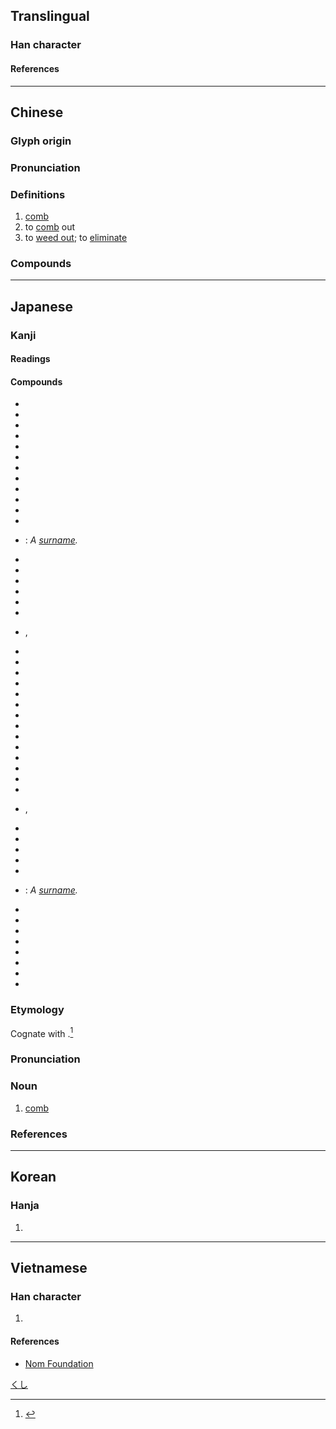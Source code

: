 {{also|栉}}
{{character info}}
{{character info|0x2F8ED}}
==Translingual==

===Han character===
{{Han char|rn=75|rad=木|as=15|sn=19|four=48927|canj=DHAL|ids=⿰木節}}

====References====
{{Han ref|kx=0560.240|dkj=15817|dj=0949.210|hdz=21302.080|uh=6ADB}}

----

==Chinese==
{{zh-forms|s=栉}}

===Glyph origin===
{{Han etym}}

===Pronunciation===
{{zh-pron
|m=櫛
|c=zit3
|mn=ml:chit/qz,tw,xm,zz:sat
|mn_note=chit - literary; sat - vernacular
|mc=y
|oc=y
|ma=
|cat=n,v
}}

===Definitions===
{{zh-hanzi}}

# [[comb]]
# to [[comb]] out
# to [[weed out]]; to [[eliminate]]

===Compounds===
{{zh-der|不櫛進士|侍巾櫛|執巾櫛|巾櫛|櫛垢爬癢|櫛工|櫛櫛|櫛次鱗比|櫛比|櫛比鱗差|櫛比鱗次|櫛沐|櫛風沐雨|櫛髮工|沐雨櫛風|爬櫛|盥櫛|篦櫛|象櫛|風櫛雨沐|鱗次櫛比}}

----

==Japanese==

===Kanji===
{{ja-kanji|rs=木15}}

====Readings====
{{ja-readings
|goon=しち
|kanon=しつ
|kun=くし-, くしけず-る
}}

====Compounds====
{{der-top3|Compounds}}
* {{ja-r|朝日櫛|あさひぐし}}
* {{ja-r|粗櫛|あらぐし}}
* {{ja-r|馬櫛|うまぐし}}
* {{ja-r|於六櫛|おろくぐし}}
* {{ja-r|形見の櫛|かたみ の くし}}
* {{ja-r|櫛占|くしうら}}
* {{ja-r|櫛置き|くしおき}}
* {{ja-r|櫛押さえ|くしおさえ}}
* {{ja-r|櫛形|くしがた}}
* {{ja-r|櫛巾|くしきん}}
* {{ja-r|櫛水母|くしくらげ}}
* {{ja-r|櫛笥|くしげ}}
* {{ja-r|櫛田|^くしだ}}: ''A [[surname]].''
* {{ja-r|櫛道具|くしどうぐ}}
* {{ja-r|櫛の歯が欠けたよう|くし の は が かけた よう}}
* {{ja-r|櫛の歯の如し|くし の は の ごとし}}
* {{ja-r|櫛の歯を挽く|くし の は を ひく}}
* {{ja-r|櫛箱|くしばこ}}
* {{ja-r|櫛払い|くしはらい}}
* {{ja-r|櫛引き|くしひき}}, {{ja-r|櫛挽き|くしひき}}
* {{ja-r|櫛巻き|くしまき}}
* {{ja-r|櫛目|くしめ}}
* {{ja-r|源氏%物%語%玉の小%櫛|^げんじ% ^もの%がたり% ^たま の ^お%くじ}}
* {{ja-r|源内櫛|げんないぐし}}
* {{ja-r|挿し櫛|さしぐし}}
* {{ja-r|櫛比|しっぴ}}
* {{ja-r|櫛風%沐%雨|しっぷう%もく%う}}
* {{ja-r|梳き櫛|すきぐし}}
* {{ja-r|月%形%櫛|つき%がた%ぐし}}
* {{ja-r|筑%紫%櫛|つく%し%ぐし}}
* {{ja-r|黄楊%櫛|つげ%ぐし}}
* {{ja-r|手%櫛|て%ぐし}}
* {{ja-r|唐%櫛|とう%ぐし}}
* {{ja-r|解き櫛|ときぐし}}
* {{ja-r|投げ櫛|なげぐし}}, {{ja-r|擲げ櫛|なげぐし}}
* {{ja-r|撫で付け櫛|なでつけぐし}}
* {{ja-r|二枚櫛|にまいぐし}}
* {{ja-r|塗り櫛|ぬりぐし}}
* {{ja-r|花%櫛|はな%ぐし}}
* {{ja-r|額%櫛|ひたい%ぐし}}
* {{ja-r|平%櫛|^ひら%くし}}: ''A [[surname]].''
* {{ja-r|鬢%櫛|びん%ぐし}}
* {{ja-r|二つ櫛|ふたつぐし}}
* {{ja-r|法師の櫛%貯え|ほうし の くし%だくわえ}}
* {{ja-r|真%櫛|ま%くし}}
* {{ja-r|水%櫛|みず%ぐし}}
* {{ja-r|有櫛%動物|ゆうしつ%どうぶつ}}
* {{ja-r|横%櫛|よこ%ぐし}}
* {{ja-r|別れの櫛|わかれ の くし}}
{{der-bottom}}

{{wikipedia|lang=ja}}
{{ja-kanjitab|くし|yomi=k}}

===Etymology===
Cognate with {{m|ja|串|tr=kushi||skewer}}.<ref name="DJS">{{R:Daijisen}}</ref>

===Pronunciation===
{{ja-pron|yomi=k|くし|acc=2|dev=1|acc_ref=DJR,NHK}}

===Noun===
{{ja-noun|くし}}

# [[comb]]

===References===
<references/>

[[Category:ja:Hair|くし]]

----

==Korean==

===Hanja===
{{ko-hanja|즐}}

# {{rfdef|ko|sort=木15}}

----

==Vietnamese==

===Han character===
{{vi-readings|rs=木15|reading=trất}}

# {{rfdef|vi|sort=木15}}

====References====
* [http://nomfoundation.org/common/nom_details.php?codepoint=6adb Nom Foundation]